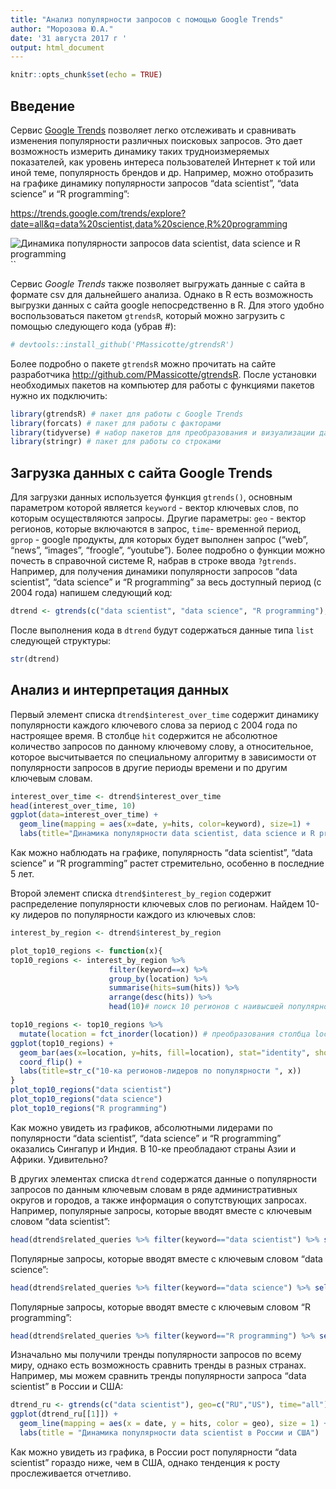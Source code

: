 ```yaml
---
title: "Анализ популярности запросов с помощью Google Trends"
author: "Морозова Ю.А."
date: '31 августа 2017 г '
output: html_document
---
```


```r
knitr::opts_chunk$set(echo = TRUE)
```

## Введение

Сервис [Google Trends](http://www.google.com/trends) позволяет легко отслеживать и сравнивать изменения популярности различных поисковых запросов. Это дает возможность измерить динамику таких трудноизмеряемых показателей, как уровень интереса пользователей Интернет к той или иной теме, популярность брендов и др.
Например, можно отобразить на графике динамику популярности запросов "data scientist", "data science" и "R programming":

<https://trends.google.com/trends/explore?date=all&q=data%20scientist,data%20science,R%20programming>

![Динамика популярности запросов data scientist, data science и R programming](pics/trends.png)
``

Сервис *Google Trends* также позволяет выгружать данные с сайта в формате csv для дальнейшего анализа. Однако в R есть возможность выгрузки данных с сайта google непосредственно в R. Для этого удобно воспользоваться пакетом `gtrendsR`, который можно загрузить с помощью следующего кода (убрав #):

```r

# devtools::install_github('PMassicotte/gtrendsR')

```

Более подробно о пакете `gtrendsR` можно прочитать на сайте разработчика <http://github.com/PMassicotte/gtrendsR>.
После установки необходимых пакетов на компьютер для работы с функциями пакетов нужно их подключить:

```r
library(gtrendsR) # пакет для работы с Google Trends
library(forcats) # пакет для работы с факторами
library(tidyverse) # набор пакетов для преобразования и визуализации данных
library(stringr) # пакет для работы со строками
```

## Загрузка данных с сайта Google Trends
Для загрузки данных используется функция `gtrends()`, основным параметром которой является `keyword` - вектор ключевых слов, по которым осуществляются запросы. Другие параметры: `geo` - вектор регионов, которые включаются в запрос, `time`- временной период, `gprop` - google продукты, для которых будет выполнен запрос ("web", "news", "images", "froogle", "youtube"). Более подробно о функции можно почесть в справочной системе R, набрав в строке ввода `?gtrends`. Например, для получения динамики популярности запросов "data scientist", "data science" и "R programming" за весь доступный период (с 2004 года) напишем следующий код:

```r
dtrend <- gtrends(c("data scientist", "data science", "R programming"), time = "today+5-y")

```

После выполнения кода в `dtrend` будут содержаться данные типа `list` следующей структуры:

```r
str(dtrend)
```

## Анализ и интерпретация данных
Первый элемент списка `dtrend$interest_over_time` содержит динамику популярности каждого ключевого слова за период с 2004 года по настроящее время. В столбце `hit` содержится не абсолютное количество запросов по данному ключевому слову, а относительное, которое высчитывается по специальному алгоритму в зависимости от популярности запросов в другие периоды времени и по другим ключевым словам.

```r

interest_over_time <- dtrend$interest_over_time
head(interest_over_time, 10)
ggplot(data=interest_over_time) + 
  geom_line(mapping = aes(x=date, y=hits, color=keyword), size=1) +
  labs(title="Динамика популярности data scientist, data science и R programming")

```

Как можно наблюдать на графике, популярность "data scientist", "data science" и "R programming" растет стремительно, особенно в последние 5 лет.

Второй элемент списка `dtrend$interest_by_region` содержит распределение популярности ключевых слов по регионам. Найдем 10-ку лидеров по популярности каждого из ключевых слов:

```r
interest_by_region <- dtrend$interest_by_region

plot_top10_regions <- function(x){
top10_regions <- interest_by_region %>% 
                      filter(keyword==x) %>% 
                      group_by(location) %>%
                      summarise(hits=sum(hits)) %>%
                      arrange(desc(hits)) %>%
                      head(10)# поиск 10 регионов с наивысшей популярностью запроса

top10_regions <- top10_regions %>% 
  mutate(location = fct_inorder(location)) # преобразования столбца location в фактор, чтобы на графике порядок отображения регионов был не в алфавитном порядке, а в соответствии с убывающими значениями hits
ggplot(top10_regions) + 
  geom_bar(aes(x=location, y=hits, fill=location), stat="identity", show.legend = FALSE) + 
  coord_flip() +
  labs(title=str_c("10-ка регионов-лидеров по популярности ", x))
}
plot_top10_regions("data scientist")
plot_top10_regions("data science")
plot_top10_regions("R programming")

```

Как можно увидеть из графиков, абсолютными лидерами по популярности "data scientist", "data science" и "R programming" оказались Сингапур и Индия. В 10-ке преобладают страны Азии и Африки. Удивительно?

В других элементах списка `dtrend` содержатся данные о популярности запросов по данным ключевым словам в ряде административных округов и городов, а также информация о сопутствующих запросах. Например, популярные запросы, которые вводят вместе с ключевым словом "data scientist":

```r
head(dtrend$related_queries %>% filter(keyword=="data scientist") %>% select(subject, value), 10)
```

Популярные запросы, которые вводят вместе с ключевым словом "data science":

```r
head(dtrend$related_queries %>% filter(keyword=="data science") %>% select(subject, value), 10)
```

Популярные запросы, которые вводят вместе с ключевым словом "R programming":

```r
head(dtrend$related_queries %>% filter(keyword=="R programming") %>% select(subject, value), 10)
```

Изначально мы получили тренды популярности запросов по всему миру, однако есть возможность сравнить тренды в разных странах. Например, мы можем сравнить тренды популярности запроса "data scientist" в России и США:

```r
dtrend_ru <- gtrends(c("data scientist"), geo=c("RU","US"), time="all")
ggplot(dtrend_ru[[1]]) + 
  geom_line(mapping = aes(x = date, y = hits, color = geo), size = 1) +
  labs(title = "Динамика популярности data scientist в России и США")
```

Как можно увидеть из графика, в России рост популярности "data scientist" гораздо ниже, чем в США, однако тенденция к росту прослеживается отчетливо.